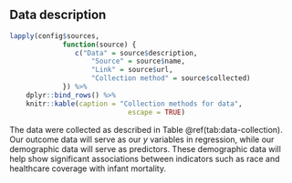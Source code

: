 ## Data description

```r
lapply(config$sources,
			 function(source) {
			 	c("Data" = source$description, 
			 		"Source" = source$name, 
			 		"Link" = source$url, 
			 		"Collection method" = source$collected)
			 }) %>% 
	dplyr::bind_rows() %>% 
	knitr::kable(caption = "Collection methods for data",
							 escape = TRUE)
```

The data were collected as described in Table \@ref(tab:data-collection). Our outcome data will serve as our $y$ variables in regression, while our demographic data will serve as predictors. These demographic data will help show significant associations between indicators such as race and healthcare coverage with infant mortality.

